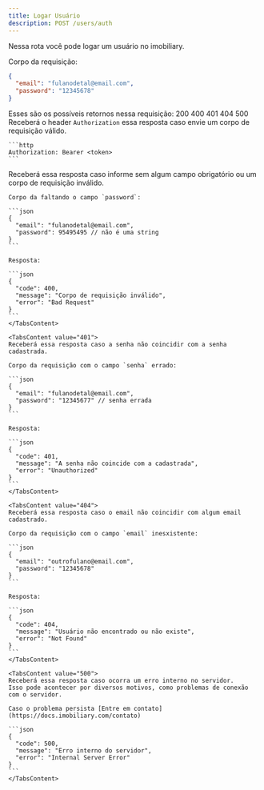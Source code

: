 ```yaml
---
title: Logar Usuário
description: POST /users/auth
---
```


Nessa rota você pode logar um usuário no imobiliary.

Corpo da requisição:
```json
{
  "email": "fulanodetal@email.com",
  "password": "12345678"
}
```

Esses são os possíveis retornos nessa requisição:
<Tabs defaultValue="200" className="pb-1">
  <TabsList>
    <TabsTrigger value="200">200</TabsTrigger>
    <TabsTrigger value="400">400</TabsTrigger>
    <TabsTrigger value="401">401</TabsTrigger>
    <TabsTrigger value="404">404</TabsTrigger>
    <TabsTrigger value="500">500</TabsTrigger>
  </TabsList>
  <TabsContent value="200">
    Receberá o header `Authorization` essa resposta caso envie um corpo de requisição válido.

    ```http
    Authorization: Bearer <token>
    ```
  </TabsContent>

  <TabsContent value="400">
    Receberá essa resposta caso informe sem algum campo obrigatório ou um corpo de requisição inválido.

    Corpo da faltando o campo `password`:

    ```json
    {
      "email": "fulanodetal@email.com",
      "password": 95495495 // não é uma string
    }
    ```

    Resposta:

    ```json
    {
      "code": 400,
      "message": "Corpo de requisição inválido",
      "error": "Bad Request"
    }
    ```
    </TabsContent>

    <TabsContent value="401">
    Receberá essa resposta caso a senha não coincidir com a senha cadastrada.

    Corpo da requisição com o campo `senha` errado:

    ```json
    {
      "email": "fulanodetal@email.com",
      "password": "12345677" // senha errada
    }
    ```

    Resposta:

    ```json
    {
      "code": 401,
      "message": "A senha não coincide com a cadastrada",
      "error": "Unauthorized"
    }
    ```
    </TabsContent>

    <TabsContent value="404">
    Receberá essa resposta caso o email não coincidir com algum email cadastrado.

    Corpo da requisição com o campo `email` inesxistente:

    ```json
    {
      "email": "outrofulano@email.com",
      "password": "12345678"
    }
    ```

    Resposta:

    ```json
    {
      "code": 404,
      "message": "Usuário não encontrado ou não existe",
      "error": "Not Found"
    }
    ```
    </TabsContent>

    <TabsContent value="500">
    Receberá essa resposta caso ocorra um erro interno no servidor.
    Isso pode acontecer por diversos motivos, como problemas de conexão com o servidor.

    Caso o problema persista [Entre em contato](https://docs.imobiliary.com/contato)

    ```json
    {
      "code": 500,
      "message": "Erro interno do servidor",
      "error": "Internal Server Error"
    }
    ```
    </TabsContent>
</Tabs>